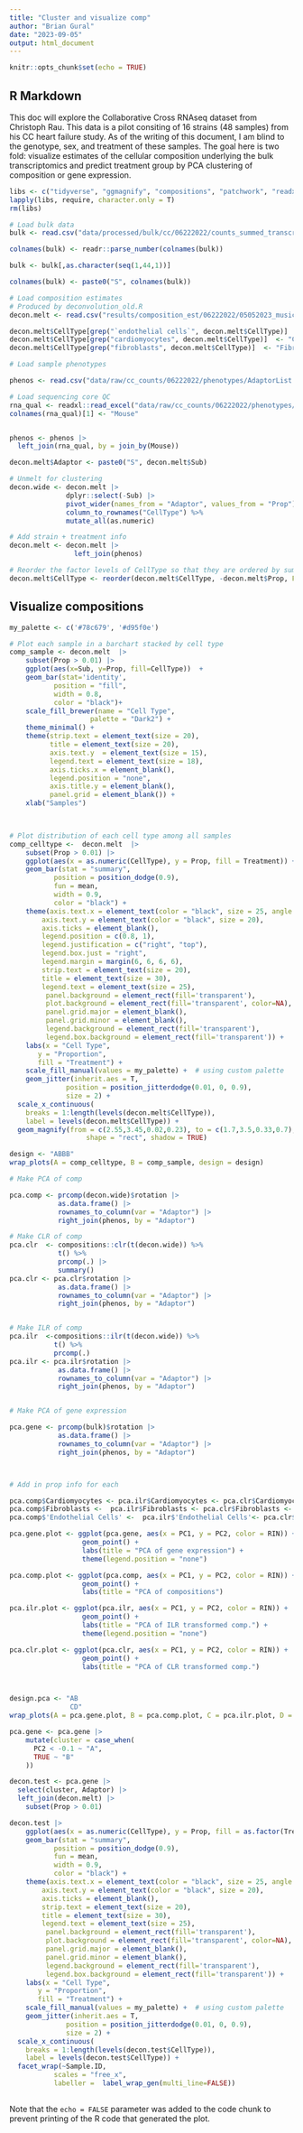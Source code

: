 ```yaml
---
title: "Cluster and visualize comp"
author: "Brian Gural"
date: "2023-09-05"
output: html_document
---
```


```r
knitr::opts_chunk$set(echo = TRUE)
```

## R Markdown

This doc will explore the Collaborative Cross RNAseq dataset from Christoph Rau. This data is a pilot consiting of 16 strains (48 samples) from his CC heart failure study. As of the writing of this document, I am blind to the genotype, sex, and treatment of these samples. The goal here is two fold: visualize estimates of the cellular composition underlying the bulk transcriptomics and predict treatment group by PCA clustering of composition or gene expression.
```r
libs <- c("tidyverse", "ggmagnify", "compositions", "patchwork", "readxl") # list libraries here
lapply(libs, require, character.only = T)
rm(libs)
```

```r

# Load bulk data
bulk <- read.csv("data/processed/bulk/cc/06222022/counts_summed_transcripts.csv", row.names = 1)

colnames(bulk) <- readr::parse_number(colnames(bulk))

bulk <- bulk[,as.character(seq(1,44,1))]

colnames(bulk) <- paste0("S", colnames(bulk))

# Load composition estimates 
# Produced by deconvolution_old.R 
decon.melt <- read.csv("results/composition_est/06222022/05052023_music.csv", row.names = 1)

decon.melt$CellType[grep("`endothelial cells`", decon.melt$CellType)]  <- "Endothelial Cells"
decon.melt$CellType[grep("cardiomyocytes", decon.melt$CellType)]  <- "Cardiomyocytes"
decon.melt$CellType[grep("fibroblasts", decon.melt$CellType)]  <- "Fibroblasts"

# Load sample phenotypes

phenos <- read.csv("data/raw/cc_counts/06222022/phenotypes/AdaptorList.csv")

# Load sequencing core QC
rna_qual <- readxl::read_excel("data/raw/cc_counts/06222022/phenotypes/QAQC-Summary_8870_RNA.xlsx")
colnames(rna_qual)[1] <- "Mouse"


phenos <- phenos |> 
  left_join(rna_qual, by = join_by(Mouse))

```

```r

decon.melt$Adaptor <- paste0("S", decon.melt$Sub)

# Unmelt for clustering 
decon.wide <- decon.melt |> 
              dplyr::select(-Sub) |> 
              pivot_wider(names_from = "Adaptor", values_from = "Prop") |> 
              column_to_rownames("CellType") %>%
              mutate_all(as.numeric)

# Add strain + treatment info
decon.melt <- decon.melt |> 
                left_join(phenos)

# Reorder the factor levels of CellType so that they are ordered by sum of their values across groups
decon.melt$CellType <- reorder(decon.melt$CellType, -decon.melt$Prop, FUN = sum)

```

## Visualize compositions

```r

my_palette <- c('#78c679', '#d95f0e')

# Plot each sample in a barchart stacked by cell type
comp_sample <- decon.melt  |>
    subset(Prop > 0.01) |> 
    ggplot(aes(x=Sub, y=Prop, fill=CellType))  +
    geom_bar(stat='identity',
           position = "fill",
           width = 0.8,
           color = "black")+
    scale_fill_brewer(name = "Cell Type",
                    palette = "Dark2") +
    theme_minimal() +
    theme(strip.text = element_text(size = 20),
          title = element_text(size = 20),
          axis.text.y  = element_text(size = 15),
          legend.text = element_text(size = 18),
          axis.ticks.x = element_blank(),
          legend.position = "none",
          axis.title.y = element_blank(),
          panel.grid = element_blank()) +
    xlab("Samples")
  


# Plot distribution of each cell type among all samples
comp_celltype <-  decon.melt  |>
    subset(Prop > 0.01) |>
    ggplot(aes(x = as.numeric(CellType), y = Prop, fill = Treatment)) +
    geom_bar(stat = "summary", 
           position = position_dodge(0.9), 
           fun = mean,
           width = 0.9,
           color = "black") +
    theme(axis.text.x = element_text(color = "black", size = 25, angle =15),
        axis.text.y = element_text(color = "black", size = 20),
        axis.ticks = element_blank(),
        legend.position = c(0.8, 1),
        legend.justification = c("right", "top"),
        legend.box.just = "right",
        legend.margin = margin(6, 6, 6, 6),
        strip.text = element_text(size = 20),
        title = element_text(size = 30),
        legend.text = element_text(size = 25),
         panel.background = element_rect(fill='transparent'),
         plot.background = element_rect(fill='transparent', color=NA),
         panel.grid.major = element_blank(),
         panel.grid.minor = element_blank(),
         legend.background = element_rect(fill='transparent'),
         legend.box.background = element_rect(fill='transparent')) +
    labs(x = "Cell Type", 
       y = "Proportion", 
       fill = "Treatment") +
    scale_fill_manual(values = my_palette) +  # using custom palette
    geom_jitter(inherit.aes = T, 
              position = position_jitterdodge(0.01, 0, 0.9),
              size = 2) +
  scale_x_continuous(
    breaks = 1:length(levels(decon.melt$CellType)),
    label = levels(decon.melt$CellType)) +
  geom_magnify(from = c(2.55,3.45,0.02,0.23), to = c(1.7,3.5,0.33,0.7), 
                   shape = "rect", shadow = TRUE) 

design <- "ABBB"
wrap_plots(A = comp_celltype, B = comp_sample, design = design)


```

```r

# Make PCA of comp

pca.comp <- prcomp(decon.wide)$rotation |>
            as.data.frame() |> 
            rownames_to_column(var = "Adaptor") |> 
            right_join(phenos, by = "Adaptor")

# Make CLR of comp
pca.clr  <- compositions::clr(t(decon.wide)) %>%
            t() %>%
            prcomp(.) |> 
            summary()
pca.clr <- pca.clr$rotation |>
            as.data.frame() |> 
            rownames_to_column(var = "Adaptor") |> 
            right_join(phenos, by = "Adaptor")


# Make ILR of comp
pca.ilr  <-compositions::ilr(t(decon.wide)) %>%
           t() %>%
           prcomp(.)
pca.ilr <- pca.ilr$rotation |>
            as.data.frame() |> 
            rownames_to_column(var = "Adaptor") |> 
            right_join(phenos, by = "Adaptor")


# Make PCA of gene expression

pca.gene <- prcomp(bulk)$rotation |>
            as.data.frame() |> 
            rownames_to_column(var = "Adaptor") |> 
            right_join(phenos, by = "Adaptor")



# Add in prop info for each

pca.comp$Cardiomyocytes <- pca.ilr$Cardiomyocytes <- pca.clr$Cardiomyocytes <- pca.gene$Cardiomyocytes <- t(decon.wide["Cardiomyocytes",])
pca.comp$Fibroblasts <-  pca.ilr$Fibroblasts <- pca.clr$Fibroblasts <- pca.gene$Fibroblasts <- t(decon.wide["Fibroblasts",])
pca.comp$'Endothelial Cells' <-  pca.ilr$'Endothelial Cells'<- pca.clr$'Endothelial Cells' <- pca.gene$'Endothelial Cells' <- t(decon.wide["Endothelial Cells",])


```

```r




pca.gene.plot <- ggplot(pca.gene, aes(x = PC1, y = PC2, color = RIN)) +
                  geom_point() +
                  labs(title = "PCA of gene expression") +
                  theme(legend.position = "none")

pca.comp.plot <- ggplot(pca.comp, aes(x = PC1, y = PC2, color = RIN)) +
                  geom_point() +
                  labs(title = "PCA of compositions") 

pca.ilr.plot <- ggplot(pca.ilr, aes(x = PC1, y = PC2, color = RIN)) +
                  geom_point() +
                  labs(title = "PCA of ILR transformed comp.") +
                  theme(legend.position = "none")

pca.clr.plot <- ggplot(pca.clr, aes(x = PC1, y = PC2, color = RIN)) +
                  geom_point() +
                  labs(title = "PCA of CLR transformed comp.")



design.pca <- "AB
               CD"
wrap_plots(A = pca.gene.plot, B = pca.comp.plot, C = pca.ilr.plot, D = pca.clr.plot, design = design.pca)

```

```r
pca.gene <- pca.gene |>
    mutate(cluster = case_when(
      PC2 < -0.1 ~ "A", 
      TRUE ~ "B"
    ))
```

```r
decon.test <- pca.gene |>
  select(cluster, Adaptor) |>
  left_join(decon.melt) |>
    subset(Prop > 0.01) 

decon.test |> 
    ggplot(aes(x = as.numeric(CellType), y = Prop, fill = as.factor(Treatment))) +
    geom_bar(stat = "summary", 
           position = position_dodge(0.9), 
           fun = mean,
           width = 0.9,
           color = "black") +
    theme(axis.text.x = element_text(color = "black", size = 25, angle =15),
        axis.text.y = element_text(color = "black", size = 20),
        axis.ticks = element_blank(),
        strip.text = element_text(size = 20),
        title = element_text(size = 30),
        legend.text = element_text(size = 25),
         panel.background = element_rect(fill='transparent'),
         plot.background = element_rect(fill='transparent', color=NA),
         panel.grid.major = element_blank(),
         panel.grid.minor = element_blank(),
         legend.background = element_rect(fill='transparent'),
         legend.box.background = element_rect(fill='transparent')) +
    labs(x = "Cell Type", 
       y = "Proportion", 
       fill = "Treatment") +
    scale_fill_manual(values = my_palette) +  # using custom palette
    geom_jitter(inherit.aes = T, 
              position = position_jitterdodge(0.01, 0, 0.9),
              size = 2) +
  scale_x_continuous(
    breaks = 1:length(levels(decon.test$CellType)),
    label = levels(decon.test$CellType)) +
  facet_wrap(~Sample.ID, 
           scales = "free_x",
           labeller =  label_wrap_gen(multi_line=FALSE))
        

```

Note that the `echo = FALSE` parameter was added to the code chunk to prevent printing of the R code that generated the plot.
